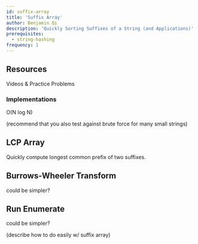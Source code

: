 ```yaml
---
id: suffix-array
title: 'Suffix Array'
author: Benjamin Qi
description: 'Quickly Sorting Suffixes of a String (and Applications)'
prerequisites:
  - string-hashing
frequency: 1
---
```


<FocusProblem problem="sample" />

## Resources

<Resources>
	<Resource
		source="CF"
		title="Suffix Array"
		url="https://codeforces.com/edu/course/2/lesson/2"
		starred
	>
		Videos & Practice Problems
	</Resource>
	<Resource
		source="cp-algo"
		title="Suffix Array - Definition & Construction"
		url="string/suffix-array.html"
		starred
	 />
	<Resource
		source="CPC"
		title="11 - Strings (Suffix Array)"
		url="11_strings"
	 />
	<Resource source="CP2" title="6.6 - Suffix Array and Applications"/>
</Resources>

### Implementations

<Resources>
	<Resource
		source="Benq"
		title="Suffix Array w/ LCP"
		url="https://github.com/bqi343/USACO/blob/master/Implementations/content/strings%20(14)/Light/SuffixArray%20(14.4).h"
	>
		O(N log N)
	</Resource>
</Resources>

(recommend that you also test against brute force for many small strings)

## LCP Array

<Problems problems="lcpSam" />

Quickly compute longest common prefix of two suffixes.

<Problems problems="lcp" />

## Burrows-Wheeler Transform

<Resources>
	<Resource
		source="GFG"
		title="Inverting Burrows-Wheeler Transform"
		url="inverting-burrows-wheeler-transform"
	>
		could be simpler?
	</Resource>
</Resources>

<Problems problems="burSam" />

## Run Enumerate

<Resources>
	<Resource
		source="cp-algo"
		title="Finding repetitions"
		url="string/main_lorentz.html"
	>
		could be simpler?
	</Resource>
</Resources>

(describe how to do easily w/ suffix array)

<Problems problems="runSam" />
